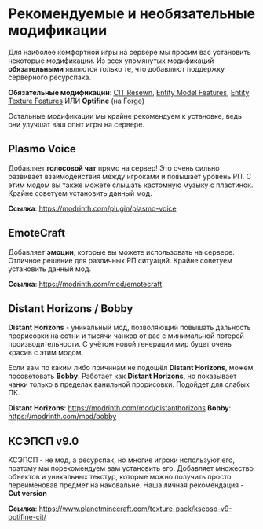 # Рекомендуемые и необязательные модификации

Для наиболее комфортной игры на сервере мы просим вас установить некоторые модификации. Из всех упомянутых модификаций **обязательными** являются только те, что добавляют поддержку серверного ресурспака.

**Обязательные модификации**: [CIT Resewn](https://modrinth.com/mod/cit-resewn), [Entity Model Features](https://modrinth.com/mod/entity-model-features), [Entity Texture Features](https://modrinth.com/mod/entitytexturefeatures) ИЛИ **Optifine** (на Forge)

Остальные модификации мы крайне рекомендуем к установке, ведь они улучшат ваш опыт игры на сервере.

## Plasmo Voice

Добавляет **голосовой чат** прямо на сервер! Это очень сильно развивает взаимодействия между игроками и повышает уровень РП. С этим модом вы также можете слышать кастомную музыку с пластинок. Крайне советуем установить данный мод.

**Ссылка**: https://modrinth.com/plugin/plasmo-voice

## EmoteCraft

Добавляет **эмоции**, которые вы можете использовать на сервере. Отличное решение для различных РП ситуаций. Крайне советуем установить данный мод.

**Ссылка**: https://modrinth.com/mod/emotecraft

## Distant Horizons / Bobby

**Distant Horizons** - уникальный мод, позволяющий повышать дальность прорисовки на сотни и тысячи чанков от вас с минимальной потерей производительности. С учётом новой генерации мир будет очень красив с этим модом.

Если вам по каким либо причинам не подошёл **Distant Horizons**, можем посоветовать **Bobby**. Работает как **Distant Horizons**, но показывает чанки только в пределах ванильной прорисовки. Подойдет для слабых ПК.

**Distant Horizons**: https://modrinth.com/mod/distanthorizons
**Bobby**: https://modrinth.com/mod/bobby

## КСЭПСП v9.0

КСЭПСП - не мод, а ресурспак, но многие игроки используют его, поэтому мы порекомендуем вам установить его. Добавляет множество объектов и уникальных текстур, которые можно получить просто переименовав предмет на наковальне. Наша личная рекомендация - **Cut version**

**Ссылка**: https://www.planetminecraft.com/texture-pack/ksepsp-v9-optifine-cit/